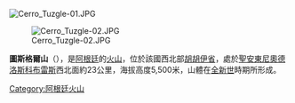 [[Image:Cerro_Tuzgle-01.JPG|right]]
{{coord|24.05|S|66.48|W|display=title|type:mountain_region:AR}}

[[Image:Cerro_Tuzgle-02.JPG|thumb]]

'''圖斯格爾山'''（{{lang-es|Volcán Tuzgle}}），是[[阿根廷|阿根廷]]的[[火山|火山]]，位於該國西北部[[胡胡伊省|胡胡伊省]]，處於[[聖安東尼奧德洛斯科布雷斯|聖安東尼奧德洛斯科布雷斯]]西北面約23公里，海拔高度5,500米，山體在[[全新世|全新世]]時期所形成。

{{Argentina-geo-stub}}
[[Category:阿根廷火山|Category:阿根廷火山]]